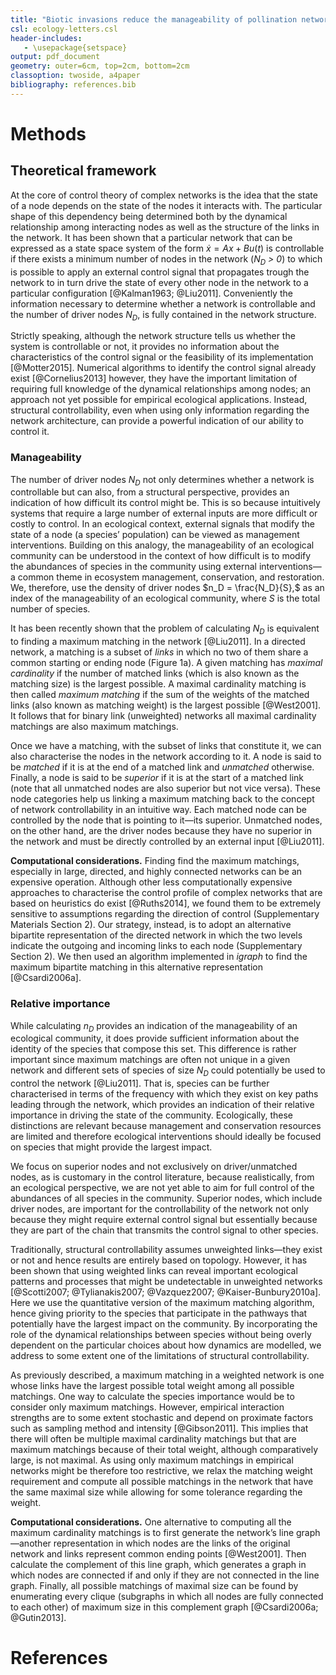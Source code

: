 ```yaml
---
title: "Biotic invasions reduce the manageability of pollination networks"
csl: ecology-letters.csl
header-includes:
   - \usepackage{setspace}
output: pdf_document
geometry: outer=6cm, top=2cm, bottom=2cm
classoption: twoside, a4paper
bibliography: references.bib
---
```


\doublespacing

# Methods

## Theoretical framework

At the core of control theory of complex networks is the idea that the state of a node depends on the state of the nodes it interacts with. 
The particular shape of this dependency being determined both by the dynamical relationship among interacting nodes as well as the structure of the links in the network. 
It has been shown that a particular network that can be expressed as a state space system of the form $\dot{x} = Ax + Bu(t)$ is controllable if there exists a minimum number of nodes in the network (*N~D~ > 0*) to which is possible to apply an external control signal that propagates trough the network to in turn drive the state of every other node in the network to a particular configuration [@Kalman1963; @Liu2011].
Conveniently the information necessary to determine whether a network is controllable and the number of driver nodes *N~D~*, is fully contained in the network structure. 

Strictly speaking, although the network structure tells us whether the system is controllable or not, it provides no information about the characteristics of the control signal or the feasibility of its implementation [@Motter2015].
Numerical algorithms to identify the control signal already exist [@Cornelius2013] however, they have the important limitation of requiring full knowledge of the dynamical relationships among nodes; an approach not yet possible for empirical ecological applications.
Instead, structural controllability, even when using only information regarding the network architecture, can provide a powerful indication of our ability to control it. 

### Manageability

The number of driver nodes *N~D~* not only determines whether a network is controllable but can also, from a structural perspective, provides an indication of how difficult its control might be.
This is so because intuitively systems that require a large number of external inputs are more difficult or costly to control.
In an ecological context, external signals that modify the state of a node (a species' population) can be viewed as management interventions.
Building on this analogy, the manageability of an ecological community can be understood in the context of how difficult is to modify the abundances of species in the community using external interventions—a common theme in ecosystem management, conservation, and restoration.
We, therefore, use the density of driver nodes $n_D = \frac{N_D}{S},$ as an index of the manageability of an ecological community, where *S* is the total number of species.

It has been recently shown that the problem of calculating *N~D~* is equivalent to finding a maximum matching in the network [@Liu2011].
In a directed network, a matching is a subset of *links* in which no two of them share a common starting or ending node (Figure 1a).
A given matching has *maximal cardinality* if the number of matched links (which is also known as the matching size) is the largest possible.
A maximal cardinality matching is then called *maximum matching* if the sum of the weights of the matched links (also known as matching weight) is the largest possible [@West2001].
It follows that for binary link (unweighted) networks all maximal cardinality matchings are also maximum matchings.

Once we have a matching, with the subset of links that constitute it, we can also characterise the nodes in the network according to it.
A node is said to be *matched* if it is at the end of a matched link and *unmatched* otherwise. 
Finally, a node is said to be *superior* if it is at the start of a matched link (note that all unmatched nodes are also superior but not vice versa).
These node categories help us linking a maximum matching back to the concept of network controllability in an intuitive way.
Each matched node can be controlled by the node that is pointing to it—its superior.
Unmatched nodes, on the other hand, are the driver nodes because they have no superior in the network and must be directly controlled by an external input [@Liu2011].

**Computational considerations.** Finding find the maximum matchings, especially in large, directed, and highly connected networks can be an expensive operation.
Although other less computationally expensive approaches to characterise the control profile of complex networks that are based on heuristics do exist [@Ruths2014], we found them to be extremely sensitive to assumptions regarding the direction of control (Supplementary Materials Section 2).
Our strategy, instead, is to adopt an alternative bipartite representation of the directed network in which the two levels indicate the outgoing and incoming links to each node (Supplementary Section 2). 
We then used an algorithm implemented in *igraph* to find the maximum bipartite matching in this alternative representation [@Csardi2006a].

### Relative importance

While calculating *n~D~* provides an indication of the manageability of an ecological community, it does provide sufficient information about the identity of the species that compose this set. 
This difference is rather important since maximum matchings are often not unique in a given network and different sets of species of size *N~D~* could potentially be used to control the network [@Liu2011]. 
That is, species can be further characterised in terms of the frequency with which they  exist on key paths leading through the network, which provides an indication of their relative importance in driving the state of the community. 
Ecologically, these distinctions are relevant because management and conservation resources are limited and therefore ecological interventions should ideally be focused on species that might provide the largest impact.

We focus on superior nodes and not exclusively on driver/unmatched nodes, as is customary in the control literature, because realistically, from an ecological perspective, we are not yet able to aim for full control of the abundances of all species in the community.
Superior nodes, which include driver nodes, are important for the controllability of the network not only because they might require external control signal but essentially because they are part of the chain that transmits the control signal to other species.

Traditionally, structural controllability assumes unweighted links—they exist or not and hence results are entirely based on topology.
However, it has been shown that using weighted links can reveal important ecological patterns and processes that might be undetectable in unweighted networks [@Scotti2007; @Tylianakis2007; @Vazquez2007; @Kaiser-Bunbury2010a].
Here we use the quantitative version of the maximum matching algorithm, hence giving priority to the species that participate in the pathways that potentially have the largest impact on the community.
By incorporating the role of the dynamical relationships between species without being overly dependent on the particular choices about how dynamics are modelled, we address to some extent one of the limitations of structural controllability.

As previously described, a maximum matching in a weighted network is one whose links have the largest possible total weight among all possible matchings. 
One way to calculate the species importance would be to consider only maximum matchings. 
However, empirical interaction strengths are to some extent stochastic and depend on proximate factors such as sampling method and intensity [@Gibson2011].
This implies that there will often be multiple maximal cardinality matchings but that are maximum matchings because of their total weight, although comparatively large, is not maximal. 
As using only maximum matchings in empirical networks might be therefore too restrictive, we relax the matching weight requirement and compute all possible matchings in the network that have the same maximal size while allowing for some tolerance regarding the weight. 

**Computational considerations.** One alternative to computing all the maximum cardinality matchings is to first generate the network's line graph—another representation in which nodes are the links of the original network and links represent common ending points [@West2001]. 
Then calculate the complement of this line graph, which generates a graph in which nodes are connected if and only if they are not connected in the line graph. 
Finally, all possible matchings of maximal size can be found by enumerating every clique (subgraphs in which all nodes are fully connected to each other) of maximum size in this complement graph [@Csardi2006a; @Gutin2013].

# References